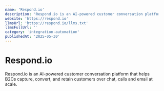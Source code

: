 ```yaml
---
name: 'Respond.io'
description: 'Respond.io is an AI-powered customer conversation platform that helps B2Cs capture, convert, and retain customers over chat, calls and email at scale.'
website: 'https://respond.io'
llmsUrl: 'https://respond.io/llms.txt'
llmsFullUrl: ''
category: 'integration-automation'
publishedAt: '2025-05-30'
---
```


# Respond.io

Respond.io is an AI-powered customer conversation platform that helps B2Cs capture, convert, and retain customers over chat, calls and email at scale.
